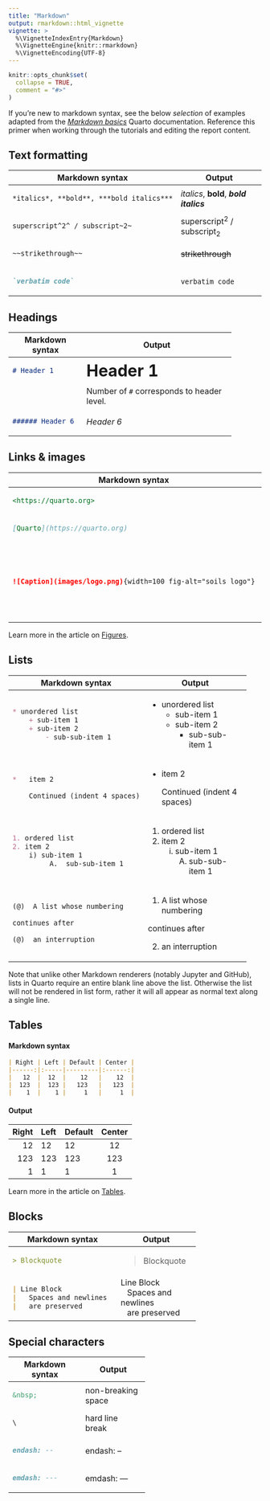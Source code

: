 ```yaml
---
title: "Markdown"
output: rmarkdown::html_vignette
vignette: >
  %\VignetteIndexEntry{Markdown}
  %\VignetteEngine{knitr::rmarkdown}
  %\VignetteEncoding{UTF-8}
---
```


```r
knitr::opts_chunk$set(
  collapse = TRUE,
  comment = "#>"
)
```

If you're new to markdown syntax, see the below *selection* of examples adapted from the [*Markdown basics*](https://quarto.org/docs/authoring/markdown-basics.html) Quarto documentation. Reference this primer when working through the tutorials and editing the report content.

## Text formatting

+-----------------------------------------+-----------------------------------------+
| Markdown syntax                         | Output                                  |
+=========================================+=========================================+
| ``` markdown                            | *italics*, **bold**, ***bold italics*** |
| *italics*, **bold**, ***bold italics*** |                                         |
| ```                                     |                                         |
+-----------------------------------------+-----------------------------------------+
| ``` markdown                            | superscript^2^ / subscript~2~           |
| superscript^2^ / subscript~2~           |                                         |
| ```                                     |                                         |
+-----------------------------------------+-----------------------------------------+
| ``` markdown                            | ~~strikethrough~~                       |
| ~~strikethrough~~                       |                                         |
| ```                                     |                                         |
+-----------------------------------------+-----------------------------------------+
| ``` markdown                            | `verbatim code`                         |
| `verbatim code`                         |                                         |
| ```                                     |                                         |
+-----------------------------------------+-----------------------------------------+

## Headings

+-----------------+--------------------------------------------+
| Markdown syntax | Output                                     |
+=================+============================================+
| ``` markdown    | # Header 1 {.heading-output}               |
| # Header 1      |                                            |
| ```             |                                            |
+-----------------+--------------------------------------------+
|                 | Number of `#` corresponds to header level. |
+-----------------+--------------------------------------------+
| ``` markdown    | ###### Header 6 {.heading-output}          |
| ###### Header 6 |                                            |
| ```             |                                            |
+-----------------+--------------------------------------------+

```{=html}
<style type="text/css">
.heading-output {
  border-bottom: none;
  margin-top: 0;
  margin-bottom: 0;
}
</style>
```
## Links & images

+-------------------------------------------------------------+-----------------------------------------------------------------------+
| Markdown syntax                                             | Output                                                                |
+=============================================================+=======================================================================+
| ``` markdown                                                | <https://quarto.org>                                                  |
| <https://quarto.org>                                        |                                                                       |
| ```                                                         |                                                                       |
+-------------------------------------------------------------+-----------------------------------------------------------------------+
| ``` markdown                                                | [Quarto](https://quarto.org)                                          |
| [Quarto](https://quarto.org)                                |                                                                       |
| ```                                                         |                                                                       |
+-------------------------------------------------------------+-----------------------------------------------------------------------+
| ``` markdown                                                | ![Caption](../man/figures/logo.png){fig-alt="soils logo" width="100"} |
| ![Caption](images/logo.png){width=100 fig-alt="soils logo"} |                                                                       |
| ```                                                         |                                                                       |
+-------------------------------------------------------------+-----------------------------------------------------------------------+

Learn more in the article on [Figures](https://quarto.org/docs/authoring/figures.html).

## Lists

+---------------------------------+---------------------------------+
| Markdown syntax                 | Output                          |
+=================================+=================================+
| ``` markdown                    | -   unordered list              |
| * unordered list                |     -   sub-item 1              |
|     + sub-item 1                |     -   sub-item 2              |
|     + sub-item 2                |         -   sub-sub-item 1      |
|         - sub-sub-item 1        |                                 |
| ```                             |                                 |
+---------------------------------+---------------------------------+
| ``` markdown                    | -   item 2                      |
| *   item 2                      |                                 |
|                                 |     Continued (indent 4 spaces) |
|     Continued (indent 4 spaces) |                                 |
| ```                             |                                 |
+---------------------------------+---------------------------------+
| ``` markdown                    | 1.  ordered list                |
| 1. ordered list                 | 2.  item 2                      |
| 2. item 2                       |     i)  sub-item 1              |
|     i) sub-item 1               |         A.  sub-sub-item 1      |
|          A.  sub-sub-item 1     |                                 |
| ```                             |                                 |
+---------------------------------+---------------------------------+
| ``` markdown                    | (1) A list whose numbering      |
| (@)  A list whose numbering     |                                 |
|                                 | continues after                 |
| continues after                 |                                 |
|                                 | (2) an interruption             |
| (@)  an interruption            |                                 |
| ```                             |                                 |
+---------------------------------+---------------------------------+

Note that unlike other Markdown renderers (notably Jupyter and GitHub), lists in Quarto require an entire blank line above the list. Otherwise the list will not be rendered in list form, rather it will all appear as normal text along a single line.

## Tables

#### Markdown syntax

``` markdown
| Right | Left | Default | Center |
|------:|:-----|---------|:------:|
|   12  |  12  |    12   |    12  |
|  123  |  123 |   123   |   123  |
|    1  |    1 |     1   |     1  |
```

#### Output

| Right | Left | Default | Center |
|------:|:-----|---------|:------:|
|    12 | 12   | 12      |   12   |
|   123 | 123  | 123     |  123   |
|     1 | 1    | 1       |   1    |

Learn more in the article on [Tables](https://quarto.org/docs/authoring/tables.html).

## Blocks

+-------------------------+--------------------------+
| Markdown syntax         | Output                   |
+=========================+==========================+
| ``` markdown            | > Blockquote             |
| > Blockquote            |                          |
| ```                     |                          |
+-------------------------+--------------------------+
| ``` markdown            | | Line Block             |
| | Line Block            | |    Spaces and newlines |
| |   Spaces and newlines | |    are preserved       |
| |   are preserved       |                          |
| ```                     |                          |
+-------------------------+--------------------------+

## Special characters

+-----------------+--------------------+
| Markdown syntax | Output             |
+=================+====================+
| ``` markdown    | non-breaking space |
| &nbsp;          |                    |
| ```             |                    |
+-----------------+--------------------+
| ``` markdown    | hard line break    |
| \               |                    |
| ```             |                    |
+-----------------+--------------------+
| ``` markdown    | endash: --         |
| endash: --      |                    |
| ```             |                    |
+-----------------+--------------------+
| ``` markdown    | emdash: ---        |
| emdash: ---     |                    |
| ```             |                    |
+-----------------+--------------------+
